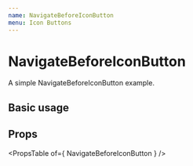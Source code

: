 ```yaml
---
name: NavigateBeforeIconButton
menu: Icon Buttons
---
```



# NavigateBeforeIconButton

A simple NavigateBeforeIconButton example.

## Basic usage
<Playground>
	<div>
		<NavigateBeforeIconButton />
	</div>
</Playground>

## Props

<PropsTable of={ NavigateBeforeIconButton } />
